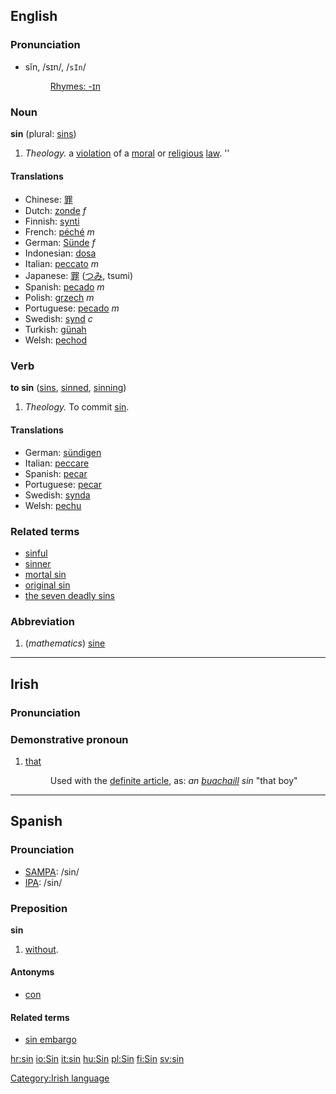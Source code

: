 ==English==
=== Pronunciation ===
*sĭn, /sɪn/, /<tt>sIn</tt>/
*:[[Rhymes:English:-ɪn|Rhymes: -ɪn]]

=== Noun ===
'''sin''' (plural: [[sins]])

#''Theology.'' a [[violation]] of a [[moral]] or [[religious]] [[law]]. ''<!--(Someone please refine this definition; this definition is pretty bad.)''-->

==== Translations ====
*Chinese: [[罪]]
*Dutch: [[zonde]] ''f''
*Finnish: [[synti]]
*French: [[péché]] ''m''
*German: [[Sünde]] ''f''
*Indonesian: [[dosa]]
*Italian: [[peccato]] ''m''
*Japanese: [[罪]] ([[つみ]], tsumi)
*Spanish: [[pecado]] ''m''
*Polish: [[grzech]] ''m''
*Portuguese: [[pecado]] ''m''
*Swedish: [[synd]] ''c''
*Turkish: [[günah]]
*Welsh: [[pechod]]

=== Verb ===
'''to sin''' ([[sins]], [[sinned]], [[sinning]])

#''Theology.'' To commit [[Sin#Noun|sin]].

==== Translations ====
*German: [[sündigen]]
*Italian: [[peccare]]
*Spanish: [[pecar]]
*Portuguese: [[pecar]]
*Swedish: [[synda]]
*Welsh: [[pechu]]

===Related terms===
*[[sinful]]
*[[sinner]]
*[[mortal sin]]
*[[original sin]]
*[[the seven deadly sins]]

===Abbreviation===
#(''mathematics'') [[sine]] 

----

==Irish==
===Pronunciation===
{{IPA|[ʃin&#690;]}}
===Demonstrative pronoun===
#[[that]]
#:Used with the [[definite article]], as: ''an [[buachaill]] sin'' "that boy"

[[Category:Irish language]]

----

== Spanish ==

=== Prounciation ===
*[[SAMPA]]: /sin/
*[[International Phonetic Alphabet|IPA]]: /sin/

=== Preposition ===
'''sin'''

#[[without]].

==== Antonyms ====
*[[con]]

==== Related terms ====
*[[sin embargo]]

[[hr:sin]]
[[io:Sin]]
[[it:sin]]
[[hu:Sin]]
[[pl:Sin]]
[[fi:Sin]]
[[sv:sin]]